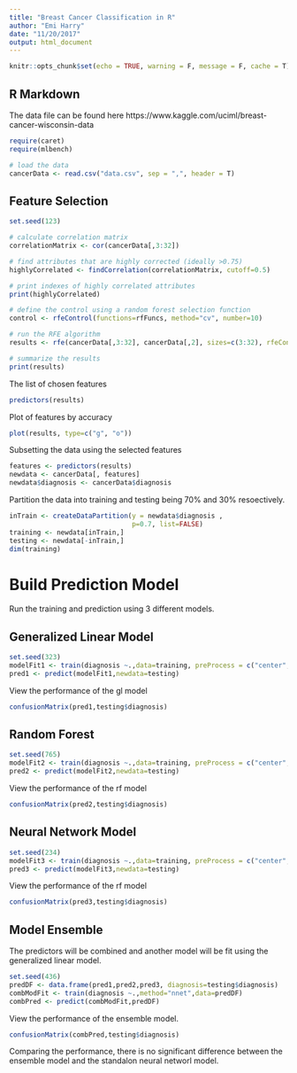 ---
title: "Breast Cancer Classification in R"
author: "Emi Harry"
date: "11/20/2017"
output: html_document
---

```{r setup, include=FALSE}
knitr::opts_chunk$set(echo = TRUE, warning = F, message = F, cache = T)
```

## R Markdown

The data file can be found here https://www.kaggle.com/uciml/breast-cancer-wisconsin-data

```{r data}
require(caret)
require(mlbench)

# load the data
cancerData <- read.csv("data.csv", sep = ",", header = T)
```

## Feature Selection

```{r features}

set.seed(123)

# calculate correlation matrix
correlationMatrix <- cor(cancerData[,3:32])

# find attributes that are highly corrected (ideally >0.75)
highlyCorrelated <- findCorrelation(correlationMatrix, cutoff=0.5)

# print indexes of highly correlated attributes
print(highlyCorrelated)

# define the control using a random forest selection function
control <- rfeControl(functions=rfFuncs, method="cv", number=10)

# run the RFE algorithm
results <- rfe(cancerData[,3:32], cancerData[,2], sizes=c(3:32), rfeControl=control)

# summarize the results
print(results)
```

The list of chosen features

```{r chosen}
predictors(results)
```

Plot of features by accuracy

```{r plot, echo=FALSE}
plot(results, type=c("g", "o"))
```

Subsetting the data using the selected features

```{r subsetting}
features <- predictors(results)
newdata <- cancerData[, features]
newdata$diagnosis <- cancerData$diagnosis
```

Partition the data into training and testing being 70% and 30% resoectively.

```{r partitioning}

inTrain <- createDataPartition(y = newdata$diagnosis ,
                               p=0.7, list=FALSE)
training <- newdata[inTrain,]
testing <- newdata[-inTrain,]
dim(training)
```

# Build Prediction Model

Run the training and prediction using 3 different models.

## Generalized Linear Model

```{r GLM, echo = T, include= FALSE}
set.seed(323)
modelFit1 <- train(diagnosis ~.,data=training, preProcess = c("center", "scale"), method="glm")
pred1 <- predict(modelFit1,newdata=testing)
```

View the performance of the gl model

```{r eval1}
confusionMatrix(pred1,testing$diagnosis)
```

## Random Forest

```{r RF, echo = T, include= FALSE}
set.seed(765)
modelFit2 <- train(diagnosis ~.,data=training, preProcess = c("center", "scale"), method="rf")
pred2 <- predict(modelFit2,newdata=testing)
```

View the performance of the rf model

```{r eval2}
confusionMatrix(pred2,testing$diagnosis)
```

## Neural Network Model

```{r NNET, echo = T, include= FALSE}
set.seed(234)
modelFit3 <- train(diagnosis ~.,data=training, preProcess = c("center", "scale"), method="nnet")
pred3 <- predict(modelFit3,newdata=testing)
```

View the performance of the rf model

```{r eval3}
confusionMatrix(pred3,testing$diagnosis)
```

## Model Ensemble

The predictors will be combined and another model will be fit using the generalized linear model.

```{r Ensemble, echo = T, include=FALSE}
set.seed(436)
predDF <- data.frame(pred1,pred2,pred3, diagnosis=testing$diagnosis)
combModFit <- train(diagnosis ~.,method="nnet",data=predDF)
combPred <- predict(combModFit,predDF)
```

View the performance of the ensemble model.

```{r eval4}
confusionMatrix(combPred,testing$diagnosis)
```

Comparing the performance, there is no significant difference between the ensemble model and the standalon neural networl model. 
